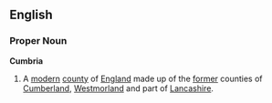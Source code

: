 ==English==
===Proper Noun===
'''Cumbria'''
{{wikipedia}}
# A [[modern]] [[county]] of [[England]] made up of the [[former]] counties of [[Cumberland]], [[Westmorland]] and part of [[Lancashire]].